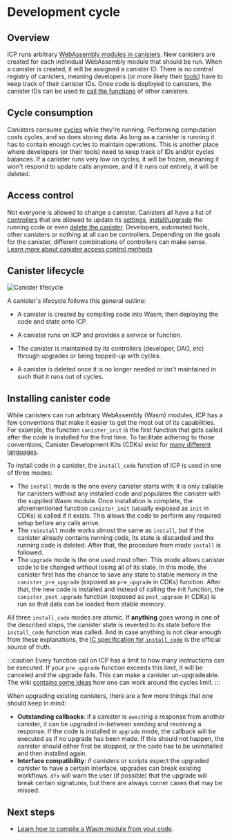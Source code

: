 # Development cycle

## Overview

ICP runs arbitrary [WebAssembly modules in canisters](/docs/current/developer-docs/smart-contracts/overview/introduction). New canisters are created for each individual WebAssembly module that should be run. When a canister is created, it will be assigned a canister ID. There is no central registry of canisters, meaning developers (or more likely their [tools](/docs/current/developer-docs/developer-tools/dev-tools-overview)) have to keep track of their canister IDs. Once code is deployed to canisters, the canister IDs can be used to [call the functions](/docs/current/developer-docs/smart-contracts/call/overview) of other canisters.

## Cycle consumption 

Canisters consume [cycles](/docs/current/developer-docs/gas-cost) while they're running. Performing computation costs cycles, and so does storing data. As long as a canister is running it has to contain enough cycles to maintain operations. This is another place where developers (or their tools) need to keep track of IDs and/or cycles balances. If a canister runs very low on cycles, it will be frozen, meaning it won't respond to update calls anymore, and if it runs out entirely, it will be deleted.

## Access control

Not everyone is allowed to change a canister. Canisters all have a list of [controllers](/docs/current/developer-docs/smart-contracts/maintain/control) that are allowed to update its [settings](/docs/current/developer-docs/smart-contracts/maintain/settings), [install/upgrade](/docs/current/developer-docs/smart-contracts/maintain/upgrade) the running code or even [delete the canister](/docs/current/developer-docs/smart-contracts/maintain/delete). Developers, automated tools, other canisters or nothing at all can be controllers. Depending on the goals for the canister, different combinations of controllers can make sense. [Learn more about canister access control methods](/docs/current/developer-docs/smart-contracts/maintain/control)

## Canister lifecycle 

![Canister lifecycle](_attachments/canister-lifecycle.svg)

A canister's lifecycle follows this general outline:

- A canister is created by compiling code into Wasm, then deploying the code and state onto ICP. 

- A canister runs on ICP and provides a service or function.

- The canister is maintained by its controllers (developer, DAO, etc) through upgrades or being topped-up with cycles.

- A canister is deleted once it is no longer needed or isn't maintained in such that it runs out of cycles. 

## Installing canister code

While canisters can run arbitrary WebAssembly (Wasm) modules, ICP has a few conventions that make it easier to get the most out of its capabilities. For example, the function `canister_init` is the first function that gets called after the code is installed for the first time. To facilitate adhering to those conventions, Canister Development Kits (CDKs) exist for [many different languages](/docs/current/developer-docs/developer-tools/dev-tools-overview).

To install code in a canister, the `install_code` function of ICP is used in one of three modes:
- The `install` mode is the one every canister starts with: it is only callable for canisters without any installed code and populates the canister with the supplied Wasm module. Once installation is complete, the aforementioned function `canister_init` (usually exposed as `init` in CDKs) is called if it exists. This allows the code to perform any required setup before any calls arrive.
- The `reinstall` mode works almost the same as `install`, but if the canister already contains running code, its state is discarded and the running code is deleted. After that, the procedure from mode `install` is followed.
- The `upgrade` mode is the one used most often. This mode allows canister code to be changed without losing all of its state. In this mode, the canister first has the chance to save any state to stable memory in the `canister_pre_upgrade` (exposed as `pre_upgrade` in CDKs) function. After that, the new code is installed and instead of calling the init function, the `canister_post_upgrade` function (exposed as `post_upgrade` in CDKs) is run so that data can be loaded from stable memory.

All three `install_code` modes are atomic. If **anything** goes wrong in one of the described steps, the canister state is reverted to its state before the `install_code` function was called. And in case anything is not clear enough from these explanations, the [IC specification for `install_code`](/references/ic-interface-spec.md#ic-install_code) is the official source of truth.

:::caution
Every function call on ICP has a limit to how many instructions can be executed. If your `pre_upgrade` function exceeds this limit, it will be canceled and the upgrade fails. This can make a canister un-upgradeable. The wiki [contains some ideas](https://wiki.internetcomputer.org/wiki/Dealing_with_cycles_limit_exceeded_errors) how one can work around the cycles limit.
:::

When upgrading existing canisters, there are a few more things that one should keep in mind:
- **Outstanding callbacks**: if a canister is `await`ing a response from another canister, it can be upgraded in-between sending and receiving a response. If the code is installed in `upgrade` mode, the callback will be executed as if no upgrade has been made. If this should not happen, the canister should either first be stopped, or the code has to be uninstalled and then installed again.
- **Interface compatibility**: if canisters or scripts expect the upgraded canister to have a certain interface, upgrades can break existing workflows. `dfx` will warn the user (if possible) that the upgrade will break certain signatures, but there are always corner cases that may be missed.

## Next steps

- [Learn how to compile a Wasm module from your code](/docs/current/developer-docs/smart-contracts/build/overview).
